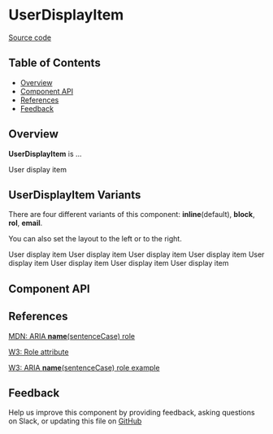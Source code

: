 
# **UserDisplayItem**

[Source code](https://github.com/leemonade/bubbles/tree/main/packages/components/informative/UserDisplayItem)

## Table of Contents

<!-- START doctoc generated TOC please keep comment here to allow auto update -->
<!-- DON'T EDIT THIS SECTION, INSTEAD RE-RUN doctoc TO UPDATE -->

- [Overview](#overview)
- [Component API](#component-api)
- [References](#references)
- [Feedback](#feedback)

## Overview

**UserDisplayItem** is ...

<ThemeProvider>
  <UserDisplayItem
    name={'Ana Maria'}
    surnames={'Lopez Vilchez'}
    rol={'Tutor'}
    email={'bill.sanders@example.com'}
    avatar={
      'https://images.unsplash.com/photo-1508214751196-bcfd4ca60f91?ixid=MXwxMjA3fDB8MHxwaG90by1wYWdlfHx8fGVufDB8fHw%3D&ixlib=rb-1.2.1&auto=format&fit=crop&w=255&q=80'
    }
  >
    User display item
  </UserDisplayItem>
</ThemeProvider>

## UserDisplayItem Variants

There are four different variants of this component: **inline**(default), **block**, **rol**, **email**.

You can also set the layout to the left or to the right.

<ThemeProvider>
  <Group position={'apart'}>
    <Group direction={'column'}>
      <UserDisplayItem
        name={'Ana Maria'}
        avatar={
          'https://images.unsplash.com/photo-1508214751196-bcfd4ca60f91?ixid=MXwxMjA3fDB8MHxwaG90by1wYWdlfHx8fGVufDB8fHw%3D&ixlib=rb-1.2.1&auto=format&fit=crop&w=255&q=80'
        }
      >
        User display item
      </UserDisplayItem>
      <UserDisplayItem
        name={'Ana Maria'}
        surnames={'Lopez Vilchez'}
        avatar={
          'https://images.unsplash.com/photo-1508214751196-bcfd4ca60f91?ixid=MXwxMjA3fDB8MHxwaG90by1wYWdlfHx8fGVufDB8fHw%3D&ixlib=rb-1.2.1&auto=format&fit=crop&w=255&q=80'
        }
        variant={'block'}
      >
        User display item
      </UserDisplayItem>
      <UserDisplayItem
        name={'Ana Maria'}
        surnames={'Lopez Vilchez'}
        rol={'Tutor'}
        avatar={
          'https://images.unsplash.com/photo-1508214751196-bcfd4ca60f91?ixid=MXwxMjA3fDB8MHxwaG90by1wYWdlfHx8fGVufDB8fHw%3D&ixlib=rb-1.2.1&auto=format&fit=crop&w=255&q=80'
        }
        variant={'rol'}
      >
        User display item
      </UserDisplayItem>
      <UserDisplayItem
        email={'bill.sanders@example.com'}
        avatar={
          'https://images.unsplash.com/photo-1508214751196-bcfd4ca60f91?ixid=MXwxMjA3fDB8MHxwaG90by1wYWdlfHx8fGVufDB8fHw%3D&ixlib=rb-1.2.1&auto=format&fit=crop&w=255&q=80'
        }
        variant={'email'}
      >
        User display item
      </UserDisplayItem>
    </Group>
    <Group direction={'column'} position={'right'}>
      <UserDisplayItem
        name={'Ana Maria'}
        avatar={
          'https://images.unsplash.com/photo-1508214751196-bcfd4ca60f91?ixid=MXwxMjA3fDB8MHxwaG90by1wYWdlfHx8fGVufDB8fHw%3D&ixlib=rb-1.2.1&auto=format&fit=crop&w=255&q=80'
        }
        layout={'right'}
      >
        User display item
      </UserDisplayItem>
      <UserDisplayItem
        name={'Ana Maria'}
        surnames={'Lopez Vilchez'}
        avatar={
          'https://images.unsplash.com/photo-1508214751196-bcfd4ca60f91?ixid=MXwxMjA3fDB8MHxwaG90by1wYWdlfHx8fGVufDB8fHw%3D&ixlib=rb-1.2.1&auto=format&fit=crop&w=255&q=80'
        }
        variant={'block'}
        layout={'right'}
      >
        User display item
      </UserDisplayItem>
      <UserDisplayItem
        name={'Ana Maria'}
        surnames={'Lopez Vilchez'}
        rol={'Tutor'}
        avatar={
          'https://images.unsplash.com/photo-1508214751196-bcfd4ca60f91?ixid=MXwxMjA3fDB8MHxwaG90by1wYWdlfHx8fGVufDB8fHw%3D&ixlib=rb-1.2.1&auto=format&fit=crop&w=255&q=80'
        }
        variant={'rol'}
        layout={'right'}
      >
        User display item
      </UserDisplayItem>
      <UserDisplayItem
        email={'bill.sanders@example.com'}
        avatar={
          'https://images.unsplash.com/photo-1508214751196-bcfd4ca60f91?ixid=MXwxMjA3fDB8MHxwaG90by1wYWdlfHx8fGVufDB8fHw%3D&ixlib=rb-1.2.1&auto=format&fit=crop&w=255&q=80'
        }
        variant={'email'}
        layout={'right'}
      >
        User display item
      </UserDisplayItem>
    </Group>
  </Group>
</ThemeProvider>

## Component API

<Preview>
  <Story id="molecules-informative-userdisplayitem--playground" />
</Preview>

<Props of={UserDisplayItem} />

## References

[MDN: ARIA **name**(sentenceCase) role](https://developer.mozilla.org/en-US/docs/Web/Accessibility/ARIA/Roles/user-display-item_role)

[W3: Role attribute](https://www.w3.org/WAI/PF/HTML/wiki/RoleAttribute)

[W3: ARIA **name**(sentenceCase) role example](https://www.w3.org/TR/2016/WD-wai-aria-practices-1.1-20160317/examples/user-display-item/user-display-item.html)

## Feedback

Help us improve this component by providing feedback, asking questions on Slack, or updating this file on
[GitHub](https://github.com/leemonade/bubbles/edit/main/packages/components/informative/UserDisplayItem.mdx)
